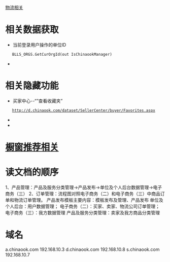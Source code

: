 [[物流相关]]

= 相关数据获取 =
* 当前登录用户操作的单位ID 
    BLLS_ORGS.GetCurOrgId(out IsChinaookManager)
* 

= 相关隐藏功能 =
* 买家中心--“”查看收藏夹”
    http://d.chinaook.com/dataset/SellerCenter/buyer/Favorites.aspx
* 
* 

= [[橱窗推荐相关]] =

= 读文档的顺序 =
1、产品管理：产品及服务分类管理→产品发布→单位及个人后台数据管理→电子商务（三）
2、订单管理：流程图对照电子商务（二）和电子商务（三）中商品订单和物流订单管理。
产品发布模板主要内容：模板发布及管理、产品发布
单位及个人后台：用户数据管理；
电子商务（二）：买家、卖家、物流公司订单管理；
电子商务（三）：我方数据管理
产品及服务分类管理：卖家及我方商品分类管理

= 域名 =
a.chinaook.com      192.168.10.3
d.chinaook.com      192.168.10.8
s.chinaook.com      192.168.10.7
